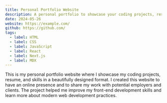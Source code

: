 ```yaml
---
title: Personal Portfolio Website
description: A personal portfolio to showcase your coding projects, resume, and skills in a beautifully designed format.
date: 2024-05-26
website: https://example.com/
github: https://github.com/
tags:
  - label: HTML
  - label: CSS
  - label: JavaScript
  - label: React
  - label: Next.js
  - label: MDX
---
```


This is my personal portfolio website where I showcase my coding projects, resume, and skills in a beautifully designed format. I created this website to have an online presence and to share my work with potential employers and clients. The project helped me improve my front-end development skills and learn more about modern web development practices.
